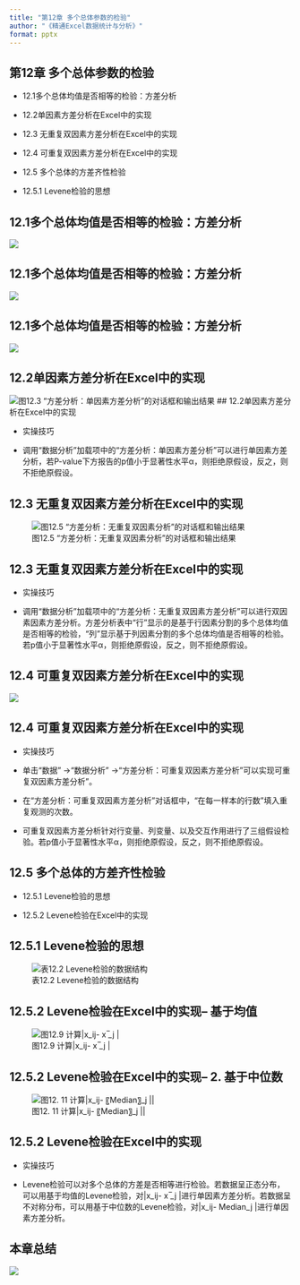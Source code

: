 ```yaml
---
title: "第12章 多个总体参数的检验"
author: "《精通Excel数据统计与分析》"
format: pptx
---
```

	
## 第12章 多个总体参数的检验	
::: incremental
-   12.1多个总体均值是否相等的检验：方差分析	

-   12.2单因素方差分析在Excel中的实现

-   12.3 无重复双因素方差分析在Excel中的实现	

-   12.4 可重复双因素方差分析在Excel中的实现	

-   12.5 多个总体的方差齐性检验	

-   12.5.1 Levene检验的思想	
:::


## 12.1多个总体均值是否相等的检验：方差分析
![](img/t12.1.png)

## 12.1多个总体均值是否相等的检验：方差分析
![](img/eq12.8.png)

## 12.1多个总体均值是否相等的检验：方差分析
![](img/pic12.1.png)

## 12.2单因素方差分析在Excel中的实现	
![图12.3  “方差分析：单因素方差分析”的对话框和输出结果](img/pic12.3.png)
## 12.2单因素方差分析在Excel中的实现	

-   实操技巧

-   调用“数据分析”加载项中的“方差分析：单因素方差分析”可以进行单因素方差分析，若P-value下方报告的p值小于显著性水平α，则拒绝原假设，反之，则不拒绝原假设。



## 12.3 无重复双因素方差分析在Excel中的实现
![图12.5  “方差分析：无重复双因素分析”的对话框和输出结果](img/pic12.5.png)

## 12.3 无重复双因素方差分析在Excel中的实现

-   实操技巧

-   调用“数据分析”加载项中的“方差分析：无重复双因素方差分析”可以进行双因素因素方差分析。方差分析表中“行”显示的是基于行因素分割的多个总体均值是否相等的检验，“列”显示基于列因素分割的多个总体均值是否相等的检验。若p值小于显著性水平α，则拒绝原假设，反之，则不拒绝原假设。


## 12.4 可重复双因素方差分析在Excel中的实现	
![](img/pic12.7.png)

## 12.4 可重复双因素方差分析在Excel中的实现	

-   实操技巧

-   单击“数据” →“数据分析” →“方差分析：可重复双因素方差分析”可以实现可重复双因素方差分析”。

-   在“方差分析：可重复双因素方差分析”对话框中，“在每一样本的行数”填入重复观测的次数。

-   可重复双因素方差分析针对行变量、列变量、以及交互作用进行了三组假设检验。若p值小于显著性水平α，则拒绝原假设，反之，则不拒绝原假设。

## 12.5 多个总体的方差齐性检验
:::incremental
-   12.5.1 Levene检验的思想	

-   12.5.2 Levene检验在Excel中的实现
:::


## 12.5.1 Levene检验的思想	
![表12.2 Levene检验的数据结构](img/t12.2.png)


## 12.5.2 Levene检验在Excel中的实现--	基于均值

![图12.9  计算|x_ij- x ̅_j |](img/pic12.9.png)


## 12.5.2 Levene检验在Excel中的实现--	2.	基于中位数

![图12. 11  计算|x_ij- 〖Median〗_j ||](img/pic12.11.png)

## 12.5.2 Levene检验在Excel中的实现

-   实操技巧

-   Levene检验可以对多个总体的方差是否相等进行检验。若数据呈正态分布，可以用基于均值的Levene检验，对|x_ij- x ̅_j |进行单因素方差分析。若数据呈不对称分布，可以用基于中位数的Levene检验，对|x_ij- Median_j |进行单因素方差分析。


## 本章总结 {.scrollable}

![](img/pic12.13.png)
